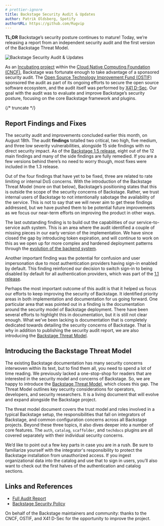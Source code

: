 ```yaml
---
# prettier-ignore
title: Backstage Security Audit & Updates
author: Patrik Oldsberg, Spotify
authorURL: https://github.com/Rugvip
---
```


**TL;DR** Backstage’s security posture continues to mature! Today, we’re releasing a report from an independent security audit and the first version of the Backstage Threat Model.

![Backstage Security Audit & Updates](assets/22-08-23/backstage-security-audit.png)

As an [Incubating project](https://www.cncf.io/blog/2022/03/15/backstage-project-joins-the-cncf-incubator/) within the [Cloud Native Computing Foundation (CNCF)](https://www.cncf.io/), Backstage was fortunate enough to take advantage of a sponsored security audit. The [Open Source Technology Improvement Fund (OSTIF)](https://ostif.org/) sponsored the audit as part of its ongoing efforts to secure the open source software ecosystem, and the audit itself was performed by [X41 D-Sec](https://x41-dsec.de/). Our goal with the audit was to evaluate and improve Backstage’s security posture, focusing on the core Backstage framework and plugins.


{/* truncate */}

## Report Findings and Fixes

The security audit and improvements concluded earlier this month, on August 18th. The audit **findings** totalled two critical, two high, five medium, and three low severity vulnerabilities, alongside 15 side findings with no direct security impact. As of the [Backstage 1.5 release](https://backstage.io/docs/releases/v1.5.0), eight out of the 12 main findings and many of the side findings are fully remedied. If you are a few versions behind there’s no need to worry though, most fixes were included in the 1.3 release.

Out of the four findings that have yet to be fixed, three are related to rate limiting or internal DoS concerns. With the introduction of the Backstage Threat Model (more on that below), Backstage’s positioning states that this is outside the scope of the security concerns of Backstage. Rather, we trust internal users of Backstage to not intentionally sabotage the availability of the service. This is not to say that we will never aim to get these findings addressed, but we have pushed them to be potential future improvements as we focus our near-term efforts on improving the product in other ways.

The last outstanding finding is to build out the capabilities of our service-to-service auth system. This is an area where the audit identified a couple of missing pieces in our early version of the implementation. We have since closed the gap by introducing token expiration, and will continue to work on this as we open up for more complex and hardened deployment patterns through the [evolution of the backend system](https://github.com/backstage/backstage/issues/11611).

Another important finding was the potential for confusion and user impersonation due to most authentication providers having sign-in enabled by default. This finding reinforced our decision to switch sign-in to being disabled by default for all authentication providers, which was part of the [1.1 release](https://backstage.io/docs/releases/v1.1.0).

Perhaps the most important outcome of this audit is that it helped us focus our efforts to keep improving the security of Backstage. It identified priority areas in both implementation and documentation for us going forward. One particular area that was pointed out in a finding is the documentation around the security model of Backstage deployment. There have been several efforts to highlight this in documentation, but it is still not clear enough. What we’ve been lacking is documentation that is completely dedicated towards detailing the security concerns of Backstage. That is why in addition to publishing the security audit report, we are also introducing the [Backstage Threat Model](https://backstage.io/docs/overview/threat-model).

## Introducing the Backstage Threat Model

The existing Backstage documentation has many security concerns interwoven within its text, but to find them all, you need to spend a lot of time reading. We previously lacked a one-stop-shop for readers that are interested in the security model and concerns of Backstage. So, we are happy to introduce the [Backstage Threat Model](https://backstage.io/docs/overview/threat-model), which closes this gap. The Threat Model outlines key security considerations for operators, developers, and security researchers. It is a living document that will evolve and expand alongside the Backstage project.

The threat model document covers the trust model and roles involved in a typical Backstage setup, the responsibilities that fall on integrators of Backstage, and common configuration concerns across all Backstage projects. Beyond these three topics, it also dives deeper into a number of core features. The `auth`, `catalog`, `scaffolder`, and `techdocs` plugins are all covered separately with their individual security concerns.

We’d like to point out a few key parts in case you are in a rush. Be sure to familiarize yourself with the integrator's responsibility to protect the Backstage installation from unauthorized access. If you ingest organizational data into the catalog and use that to sign in users, you’ll also want to check out the first halves of the authentication and catalog sections.

## Links and References

- [Full Audit Report](assets/22-08-23/X41-Backstage-Audit-2022.pdf)
- [Backstage Security Policy](https://github.com/backstage/backstage/blob/master/SECURITY.md)

On behalf of the Backstage maintainers and community: thanks to the CNCF, OSTIF, and X41 D-Sec for the opportunity to improve the project.
